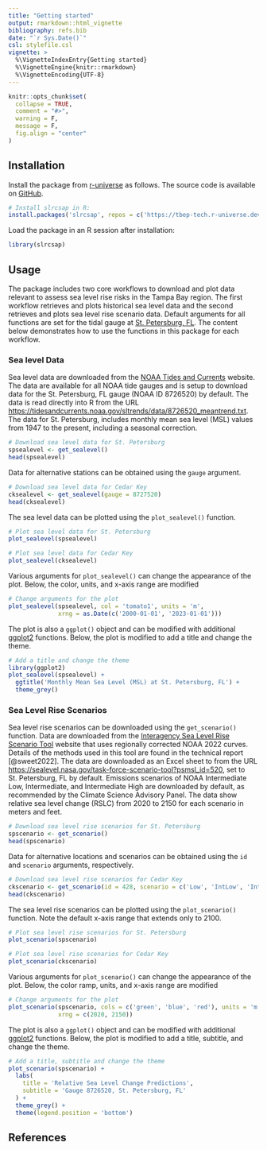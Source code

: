 ```yaml
---
title: "Getting started"
output: rmarkdown::html_vignette
bibliography: refs.bib
date: "`r Sys.Date()`"
csl: stylefile.csl
vignette: >
  %\VignetteIndexEntry{Getting started}
  %\VignetteEngine{knitr::rmarkdown}
  %\VignetteEncoding{UTF-8}
---
```


```r
knitr::opts_chunk$set(
  collapse = TRUE,
  comment = "#>", 
  warning = F, 
  message = F, 
  fig.align = "center"
)
```

## Installation

Install the package from [r-universe](http://tbep-tech.r-universe.dev/ui/#builds) as follows. The source code is available on [GitHub](https://github.com/tbep-tech/slrcsap).

```r
# Install slrcsap in R:
install.packages('slrcsap', repos = c('https://tbep-tech.r-universe.dev', 'https://cloud.r-project.org'))
```

Load the package in an R session after installation:

```r
library(slrcsap)
```

## Usage

The package includes two core workflows to download and plot data relevant to assess sea level rise risks in the Tampa Bay region.  The first workflow retrieves and plots historical sea level data and the second retrieves and plots sea level rise scenario data.  Default arguments for all functions are set for the tidal gauge at [St. Petersburg, FL](https://tidesandcurrents.noaa.gov/stationhome.html?id=8726520){target="_blank"}. The content below demonstrates how to use the functions in this package for each workflow.

### Sea level Data

Sea level data are downloaded from the [NOAA Tides and Currents](https://tidesandcurrents.noaa.gov){target="_blank} website.  The data are available for all NOAA tide gauges and is setup to download data for the St. Petersburg, FL gauge (NOAA ID 8726520) by default.  The data is read directly into R from the URL <https://tidesandcurrents.noaa.gov/sltrends/data/8726520_meantrend.txt>.  The data for St. Petersburg, includes monthly mean sea level (MSL) values from 1947 to the present, including a seasonal correction.

```r
# Download sea level data for St. Petersburg
spsealevel <- get_sealevel()
head(spsealevel)
```

Data for alternative stations can be obtained using the `gauge` argument.  

```r
# Download sea level data for Cedar Key
cksealevel <- get_sealevel(gauge = 8727520)
head(cksealevel)
```

The sea level data can be plotted using the `plot_sealevel()` function.  

```r
# Plot sea level data for St. Petersburg
plot_sealevel(spsealevel)

# Plot sea level data for Cedar Key
plot_sealevel(cksealevel)
```

Various arguments for `plot_sealevel()` can change the appearance of the plot.  Below, the color, units, and x-axis range are modified  

```r
# Change arguments for the plot
plot_sealevel(spsealevel, col = 'tomato1', units = 'm', 
              xrng = as.Date(c('2000-01-01', '2023-01-01')))
```

The plot is also a `ggplot()` object and can be modified with additional [ggplot2](https://ggplot2.tidyverse.org/){target="_blank"} functions.  Below, the plot is modified to add a title and change the theme.

```r
# Add a title and change the theme
library(ggplot2)
plot_sealevel(spsealevel) +
  ggtitle('Monthly Mean Sea Level (MSL) at St. Petersburg, FL') +
  theme_grey()
```

### Sea Level Rise Scenarios

Sea level rise scenarios can be downloaded using the `get_scenario()` function.  Data are downloaded from the [Interagency Sea Level Rise Scenario Tool](https://sealevel.nasa.gov/task-force-scenario-tool){target="_blank} website that uses regionally corrected NOAA 2022 curves. Details of the methods used in this tool are found in the technical report [@sweet2022].  The data are downloaded as an Excel sheet to from the URL <https://sealevel.nasa.gov/task-force-scenario-tool?psmsl_id=520>, set to St. Petersburg, FL by default.  Emissions scenarios of NOAA Intermediate Low, Intermediate, and Intermediate High are downloaded by default, as recommended by the Climate Science Advisory Panel.  The data show relative sea level change (RSLC) from 2020 to 2150 for each scenario in meters and feet.

```r
# Download sea level rise scenarios for St. Petersburg
spscenario <- get_scenario()
head(spscenario)
```

Data for alternative locations and scenarios can be obtained using the `id` and `scenario` arguments, respectively.

```r
# Download sea level rise scenarios for Cedar Key
ckscenario <- get_scenario(id = 428, scenario = c('Low', 'IntLow', 'Int', 'IntHigh', 'High'))
head(ckscenario)
```

The sea level rise scenarios can be plotted using the `plot_scenario()` function.  Note the default x-axis range that extends only to 2100.  

```r
# Plot sea level rise scenarios for St. Petersburg
plot_scenario(spscenario)

# Plot sea level rise scenarios for Cedar Key
plot_scenario(ckscenario)
```

Various arguments for `plot_scenario()` can change the appearance of the plot.  Below, the color ramp, units, and x-axis range are modified  

```r
# Change arguments for the plot
plot_scenario(spscenario, cols = c('green', 'blue', 'red'), units = 'm', 
              xrng = c(2020, 2150))
```

The plot is also a `ggplot()` object and can be modified with additional [ggplot2](https://ggplot2.tidyverse.org/){target="_blank"} functions.  Below, the plot is modified to add a title, subtitle, and change the theme.

```r
# Add a title, subtitle and change the theme
plot_scenario(spscenario) +
  labs(
    title = 'Relative Sea Level Change Predictions',
    subtitle = 'Gauge 8726520, St. Petersburg, FL'
  ) +
  theme_grey() + 
  theme(legend.position = 'bottom')
```

## References